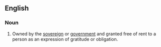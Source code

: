 ==English==

===Noun===
{{en-noun|head=[[grace]] and [[favour]]|-}}

# {{context|British|as a modifier to a form of accomodation|lang=en}} Owned by the [[sovereign]] or [[government]] and granted free of rent to a person as an expression of gratitude or obligation.